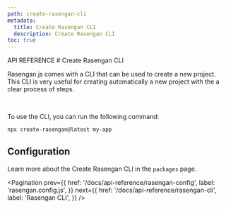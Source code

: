 ```yaml
---
path: create-rasengan-cli
metadata:
  title: Create Rasengan CLI
  description: Create Rasengan CLI
toc: true
---
```



<span className="text-[12px] font-mono-regular text-foreground/60">
  API REFERENCE
</span>
# Create Rasengan CLI

Rasengan.js comes with a CLI that can be used to create a new project. This CLI is very useful for creating automatically a new project with the a clear process of steps.

<br />

To use the CLI, you can run the following command:

```bash title="Terminal"
npx create-rasengan@latest my-app
```

## Configuration

Learn more about the <Link to="/packages/create-rasengan">Create Rasengan CLI</Link> in the `packages` page.

<Pagination 
  prev={{
    href: '/docs/api-reference/rasengan-config',
    label: 'rasengan.config.js',
  }}
  next={{
    href: '/docs/api-reference/rasengan-cli',
    label: 'Rasengan CLI',
  }}
/>